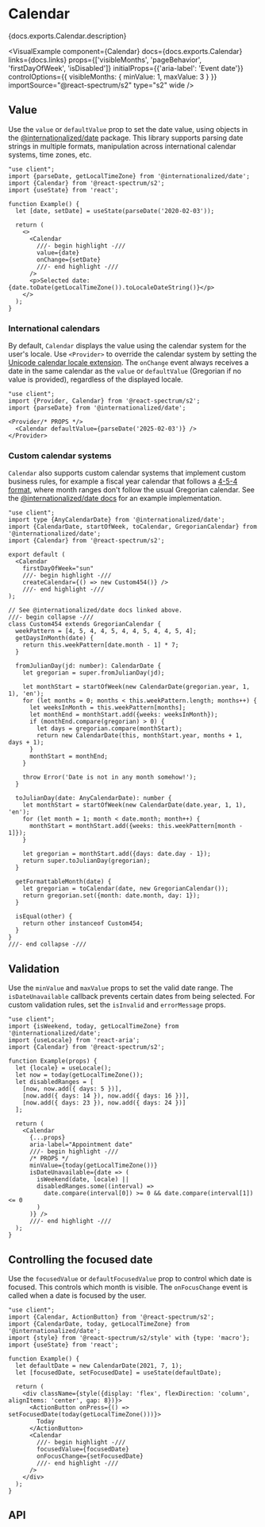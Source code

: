


# Calendar

<PageDescription>{docs.exports.Calendar.description}</PageDescription>

<VisualExample
  component={Calendar}
  docs={docs.exports.Calendar}
  links={docs.links}
  props={['visibleMonths', 'pageBehavior', 'firstDayOfWeek', 'isDisabled']}
  initialProps={{'aria-label': 'Event date'}}
  controlOptions={{
    visibleMonths: {
      minValue: 1,
      maxValue: 3
    }
  }}
  importSource="@react-spectrum/s2"
  type="s2"
  wide />

## Value

Use the `value` or `defaultValue` prop to set the date value, using objects in the [@internationalized/date](../internationalized/date/index.html) package. This library supports parsing date strings in multiple formats, manipulation across international calendar systems, time zones, etc.

```tsx render
"use client";
import {parseDate, getLocalTimeZone} from '@internationalized/date';
import {Calendar} from '@react-spectrum/s2';
import {useState} from 'react';

function Example() {
  let [date, setDate] = useState(parseDate('2020-02-03'));
  
  return (
    <>
      <Calendar
        ///- begin highlight -///
        value={date}
        onChange={setDate}
        ///- end highlight -///
      />
      <p>Selected date: {date.toDate(getLocalTimeZone()).toLocaleDateString()}</p>
    </>
  );
}
```

### International calendars

By default, `Calendar` displays the value using the calendar system for the user's locale. Use `<Provider>` to override the calendar system by setting the [Unicode calendar locale extension](https://developer.mozilla.org/en-US/docs/Web/JavaScript/Reference/Global_Objects/Intl/Locale/calendar#adding_a_calendar_in_the_locale_string). The `onChange` event always receives a date in the same calendar as the `value` or `defaultValue` (Gregorian if no value is provided), regardless of the displayed locale.

```tsx render wide docs={docs.exports.Provider} links={docs.links} props={['locale']} initialProps={{locale: 'hi-IN-u-ca-indian'}} type="s2"
"use client";
import {Provider, Calendar} from '@react-spectrum/s2';
import {parseDate} from '@internationalized/date';

<Provider/* PROPS */>
  <Calendar defaultValue={parseDate('2025-02-03')} />
</Provider>
```

### Custom calendar systems

`Calendar` also supports custom calendar systems that implement custom business rules, for example a fiscal year calendar that follows a [4-5-4 format](https://nrf.com/resources/4-5-4-calendar), where month ranges don't follow the usual Gregorian calendar. See the [@internationalized/date docs](../internationalized/date/Calendar.html#custom-calendars) for an example implementation.

```tsx render
"use client";
import type {AnyCalendarDate} from '@internationalized/date';
import {CalendarDate, startOfWeek, toCalendar, GregorianCalendar} from '@internationalized/date';
import {Calendar} from '@react-spectrum/s2';

export default (
  <Calendar
    firstDayOfWeek="sun"
    ///- begin highlight -///
    createCalendar={() => new Custom454()} />
    ///- end highlight -///
);

// See @internationalized/date docs linked above.
///- begin collapse -///
class Custom454 extends GregorianCalendar {
  weekPattern = [4, 5, 4, 4, 5, 4, 4, 5, 4, 4, 5, 4];
  getDaysInMonth(date) {
    return this.weekPattern[date.month - 1] * 7;
  }

  fromJulianDay(jd: number): CalendarDate {
    let gregorian = super.fromJulianDay(jd);

    let monthStart = startOfWeek(new CalendarDate(gregorian.year, 1, 1), 'en');
    for (let months = 0; months < this.weekPattern.length; months++) {
      let weeksInMonth = this.weekPattern[months];
      let monthEnd = monthStart.add({weeks: weeksInMonth});
      if (monthEnd.compare(gregorian) > 0) {
        let days = gregorian.compare(monthStart);
        return new CalendarDate(this, monthStart.year, months + 1, days + 1);
      }
      monthStart = monthEnd;
    }

    throw Error('Date is not in any month somehow!');
  }

  toJulianDay(date: AnyCalendarDate): number {
    let monthStart = startOfWeek(new CalendarDate(date.year, 1, 1), 'en');
    for (let month = 1; month < date.month; month++) {
      monthStart = monthStart.add({weeks: this.weekPattern[month - 1]});
    }

    let gregorian = monthStart.add({days: date.day - 1});
    return super.toJulianDay(gregorian);
  }

  getFormattableMonth(date) {
    let gregorian = toCalendar(date, new GregorianCalendar());
    return gregorian.set({month: date.month, day: 1});
  }

  isEqual(other) {
    return other instanceof Custom454;
  }
}
///- end collapse -///
```

## Validation

Use the `minValue` and `maxValue` props to set the valid date range. The `isDateUnavailable` callback prevents certain dates from being selected. For custom validation rules, set the `isInvalid` and `errorMessage` props.

```tsx render docs={docs.exports.Calendar} links={docs.links} props={['isInvalid', 'errorMessage']} wide type="s2"
"use client";
import {isWeekend, today, getLocalTimeZone} from '@internationalized/date';
import {useLocale} from 'react-aria';
import {Calendar} from '@react-spectrum/s2';

function Example(props) {
  let {locale} = useLocale();
  let now = today(getLocalTimeZone());
  let disabledRanges = [
    [now, now.add({ days: 5 })],
    [now.add({ days: 14 }), now.add({ days: 16 })],
    [now.add({ days: 23 }), now.add({ days: 24 })]
  ];

  return (
    <Calendar
      {...props}
      aria-label="Appointment date"
      ///- begin highlight -///
      /* PROPS */
      minValue={today(getLocalTimeZone())}
      isDateUnavailable={date => (
        isWeekend(date, locale) ||
        disabledRanges.some((interval) =>
          date.compare(interval[0]) >= 0 && date.compare(interval[1]) <= 0
        )
      )} />
      ///- end highlight -///
  );
}
```

## Controlling the focused date

Use the `focusedValue` or `defaultFocusedValue` prop to control which date is focused. This controls which month is visible. The `onFocusChange` event is called when a date is focused by the user.

```tsx render
"use client";
import {Calendar, ActionButton} from '@react-spectrum/s2';
import {CalendarDate, today, getLocalTimeZone} from '@internationalized/date';
import {style} from '@react-spectrum/s2/style' with {type: 'macro'};
import {useState} from 'react';

function Example() {
  let defaultDate = new CalendarDate(2021, 7, 1);
  let [focusedDate, setFocusedDate] = useState(defaultDate);

  return (
    <div className={style({display: 'flex', flexDirection: 'column', alignItems: 'center', gap: 8})}>
      <ActionButton onPress={() => setFocusedDate(today(getLocalTimeZone()))}>
        Today
      </ActionButton>
      <Calendar
        ///- begin highlight -///
        focusedValue={focusedDate}
        onFocusChange={setFocusedDate}
        ///- end highlight -///
      />
    </div>
  );
}
```

## API

<PropTable component={docs.exports.Calendar} links={docs.links} />
